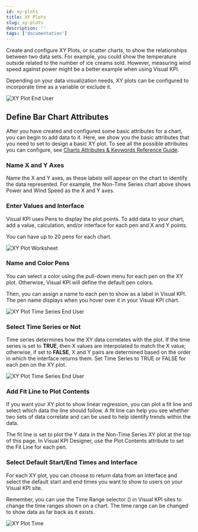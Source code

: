 ```yaml
---
id: xy-plots
title: XY Plots
slug: xy-plots
description: ''
tags: ['documentation']
---
```



Create and configure XY Plots, or scatter charts, to show the relationships between two data sets. For example, you could show the temperature outside related to the number of ice creams sold. However, measuring wind speed against power might be a better example when using Visual KPI.

<Callout type="note" title="Configuring Time in XY Plots">
Depending on your data visualization needs, XY plots can be configured to incorporate time as a variable or exclude it.
</Callout>

<Image
  src="media/designer/authoring/charts/charts-xyplot-enduser.png"
  alt="XY Plot End User"
/>

## Define Bar Chart Attributes

After you have created and configured some basic attributes for a chart, you can begin to add data to it. Here, we show you the basic attributes that you need to set to design a basic XY plot. To see all the possible attributes you can configure, see [Charts Attributes & Keywords Reference Guide](/reference/visual-kpi-designer/attributes-and-keywords/xy-plots).

### Name X and Y Axes

Name the X and Y axes, as these labels will appear on the chart to identify the data represented. For example, the Non-Time Series chart above shows Power and Wind Speed as the X and Y axes.

### Enter Values and Interface

Visual KPI uses Pens to display the plot points. To add data to your chart, add a value, calculation, and/or interface for each pen and X and Y points.

You can have up to 20 pens for each chart.

<Image
  src="media/designer/authoring/charts/charts-xyplot-worksheet.png"
  alt="XY Plot Worksheet"
/>

### Name and Color Pens

You can select a color using the pull-down menu for each pen on the XY plot. Otherwise, Visual KPI will define the default pen colors.

Then, you can assign a name to each pen to show as a label in Visual KPI. The pen name displays when you hover over it in your Visual KPI chart.

<Image
  src="media/designer/authoring/charts/charts-xyplot-series-color.png"
  alt="XY Plot Time Series End User"
/>

### Select Time Series or Not

Time series determines how the XY data correlates with the plot. If the time series is set to **TRUE**, then X values are interpolated to match the X value; otherwise, if set to **FALSE**, X and Y pairs are determined based on the order in which the interface returns them. Set Time Series to TRUE or FALSE for each pen on the XY plot.

<Image
  src="media/designer/authoring/charts/charts-xyplot-series-time-series.png"
  alt="XY Plot Time Series End User"
/>

### Add Fit Line to Plot Contents

If you want your XY plot to show linear regression, you can plot a fit line and select which data the line should follow. A fit line can help you see whether two sets of data correlate and can be used to help identify trends within the data.

The fit line is set to plot the Y data in the Non-Time Series XY plot at the top of this page. In Visual KPI Designer, use the Plot Contents attribute to set the Fit Line for each pen.

### Select Default Start/End Times and Interface

For each XY plot, you can choose to return data from an interface and select the default start and end times you want to show to users on your Visual KPI site.

Remember, you can use the Time Range selector (<SvgFont icon="244"/>) in Visual KPI sites to change the time ranges shown on a chart. The time range can be changed to show data as far back as it exists.

<Image
  src="media/designer/authoring/charts/charts-xyplot-time.png"
  alt="XY Plot Time"
/>